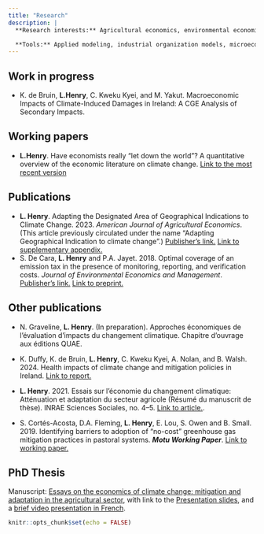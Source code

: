 ```yaml
---
title: "Research"
description: | 
  **Research interests:** Agricultural economics, environmental economics, and climate change related issues (impacts, adaptation and mitigation)

  **Tools:** Applied modeling, industrial organization models, microeconomic models, systematic literature review
---
```


## Work in progress
* K. de Bruin, **L.Henry**, C. Kweku Kyei, and M. Yakut. Macroeconomic Impacts of Climate-Induced
Damages in Ireland: A CGE Analysis of Secondary Impacts.
<!-- * **L.Henry**. Farmers’ behavioral response toward threshold-based policies. -->

## Working papers
* **L.Henry**. Have economists really “let down the world”? A quantitative overview of the economic literature on climate change. [Link to the most recent version](https://www.dropbox.com/s/8uyonluiloioblr/CCEcon_SystRev_WP.pdf?dl=0)

## Publications
* **L. Henry**. Adapting the Designated Area of Geographical Indications to Climate Change. 2023. *American Journal of Agricultural Economics*. (This article previously circulated under the name "Adapting Geographical Indication to climate change".) [Publisher's link.](https://doi.org/10.1111/ajae.12358) [Link to supplementary appendix.](https://www.dropbox.com/s/elboli8ocpj4g2d/SupplementaryAppendix.pdf?dl=0)
* S. De Cara, **L. Henry** and P.A. Jayet. 2018. Optimal coverage of an emission tax in the presence of monitoring, reporting, and verification costs. *Journal of Environmental Economics and Management*. [Publisher's link.](https://www.sciencedirect.com/science/article/pii/S0095069617302814) [Link to preprint.](https://hal.archives-ouvertes.fr/hal-01736839)

## Other publications

* N. Graveline, **L. Henry**. (In preparation). Approches économiques de l'évaluation d'impacts du changement climatique. Chapitre d'ouvrage aux éditions QUAE.

* K. Duffy, K. de Bruin, **L. Henry**, C. Kweku Kyei, A. Nolan, and B. Walsh. 2024. Health impacts of climate change
and mitigation policies in Ireland. [Link to report.](http://dx.doi.org/10.26504/rs188)

* **L. Henry**. 2021. Essais sur l’économie du changement climatique: Atténuation et adaptation du secteur agricole (Résumé du manuscrit de thèse). INRAE Sciences Sociales, no. 4–5. [Link to article.](https://doi.org/10.22004/AG.ECON.324770).

* S. Cortés-Acosta, D.A. Fleming, **L. Henry**, E. Lou, S. Owen and B. Small. 2019. Identifying barriers to adoption of “no-cost” greenhouse gas mitigation practices in pastoral
systems. ***Motu Working Paper***. [Link to working paper.](http://motu-www.motu.org.nz/wpapers/19_10.pdf)

## PhD Thesis

Manuscript: [Essays on the economics of climate change: mitigation and adaptation in the agricultural sector](https://hal.archives-ouvertes.fr/tel-03544096/), with link to the [Presentation slides](https://www.dropbox.com/s/uvxmttgb7qtsvo0/soutenance_V2_ho.pdf?dl=0), and a [brief video presentation in French](https://youtu.be/i2yW7j1fkUk?t=6).


```r
knitr::opts_chunk$set(echo = FALSE)
```


